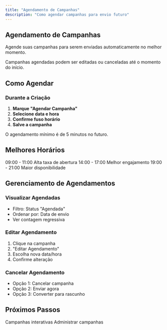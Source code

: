 ```yaml
---
title: "Agendamento de Campanhas"
description: "Como agendar campanhas para envio futuro"
---
```


## Agendamento de Campanhas

Agende suas campanhas para serem enviadas automaticamente no melhor momento.

<Note>
  Campanhas agendadas podem ser editadas ou canceladas até o momento do início.
</Note>

## Como Agendar

### Durante a Criação

1. **Marque "Agendar Campanha"**
2. **Selecione data e hora**
3. **Confirme fuso horário**
4. **Salve a campanha**

<Warning>
  O agendamento mínimo é de 5 minutos no futuro.
</Warning>

## Melhores Horários

<CardGroup cols={3}>
  <Card title="Manhã" icon="sun" color="#f59e0b">
    09:00 - 11:00
    Alta taxa de abertura
  </Card>
  <Card title="Tarde" icon="cloud-sun" color="#3b82f6">
    14:00 - 17:00
    Melhor engajamento
  </Card>
  <Card title="Noite" icon="moon" color="#8b5cf6">
    19:00 - 21:00
    Maior disponibilidade
  </Card>
</CardGroup>

## Gerenciamento de Agendamentos

### Visualizar Agendadas
- Filtro: Status "Agendada"
- Ordenar por: Data de envio
- Ver contagem regressiva

### Editar Agendamento
1. Clique na campanha
2. "Editar Agendamento"
3. Escolha nova data/hora
4. Confirme alteração

### Cancelar Agendamento
- Opção 1: Cancelar campanha
- Opção 2: Enviar agora
- Opção 3: Converter para rascunho

## Próximos Passos

<CardGroup cols={2}>
  <Card title="Criar Enquetes" icon="poll" href="/frontend/campaigns/polls">
    Campanhas interativas
  </Card>
  <Card title="Gerenciar" icon="tasks" href="/frontend/campaigns/managing">
    Administrar campanhas
  </Card>
</CardGroup>